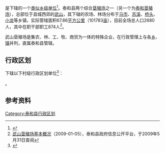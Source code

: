{{中国乡级行政区|36/08/26/501/000}}

'''{{PAGENAMEBASE}}'''是{{PRC admin/fullname|36/08/26/501/000|3}}下辖的一个[[类似乡级单位|类似乡级单位]]<ref>{{PRC admin/ref sgc|{{PRC admin/parent|36/08/26/501/000}}}}</ref>。泰和县两个综合[[垦殖场|垦殖场]]之一（另一个为[[泰和垦殖场|泰和垦殖场]]），总部位于县城西郊的[[武山_(泰和县)|武山]]，其下辖的农场、林场分布于[[马市镇_(泰和县)|马市]]、[[苏溪镇_(泰和县)|苏溪]]、[[桥头镇_(泰和县)|桥头]]、[[小龙镇_(泰和县)|小龙]]等乡镇，实际管辖面积67.86[[平方公里|平方公里]]（101783[[亩|亩]]），目前全场总人口2680人，其中在职干部职工874人<ref name="gk">[http://218.64.81.28/jxth/bmgkxx/wsc/gkxx/bjzfbmjs/200808/t20080814_9732.htm 武山垦殖场基本概况]{{dead link|date=2018年3月 |bot=InternetArchiveBot |fix-attempted=yes }}（2009-01-05），泰和县政府信息公开平台，于2009年5月31日查阅</ref>。

武山垦殖场是集农、林、工、牧、商贸为一体的特殊企业，在行政管理上与各[[乡|乡]]、[[镇|镇]]并列，直属泰和县管辖。

== 行政区划 ==
{{PAGENAMEBASE}}下辖以下村级行政区划单位<ref>{{PRC admin/ref sgc|36/08/26/501/000}}</ref>：

{{PRC admin/children|36/08/26/501/000}}。

== 参考资料 ==
{{reflist}}

{{江西行政区划小作品}}

[[Category:泰和县行政区划|Category:泰和县行政区划]]